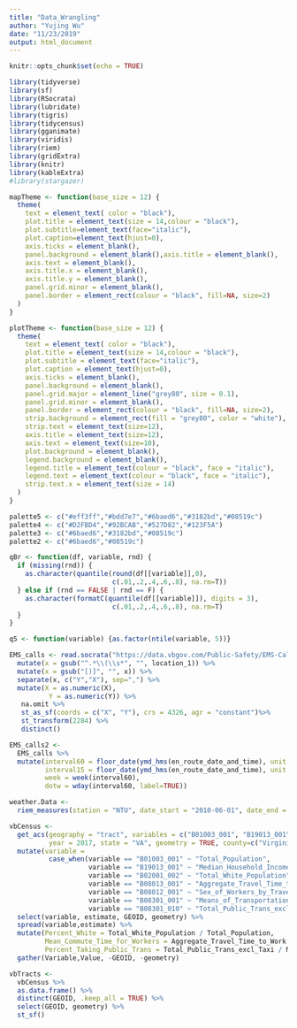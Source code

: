 ```yaml
---
title: "Data_Wrangling"
author: "Yujing Wu"
date: "11/23/2019"
output: html_document
---
```


```r
knitr::opts_chunk$set(echo = TRUE)
```

```r
library(tidyverse)
library(sf)
library(RSocrata)
library(lubridate)
library(tigris)
library(tidycensus)
library(gganimate)
library(viridis)
library(riem)
library(gridExtra)
library(knitr)
library(kableExtra)
#library(stargazer)

mapTheme <- function(base_size = 12) {
  theme(
    text = element_text( color = "black"),
    plot.title = element_text(size = 14,colour = "black"),
    plot.subtitle=element_text(face="italic"),
    plot.caption=element_text(hjust=0),
    axis.ticks = element_blank(),
    panel.background = element_blank(),axis.title = element_blank(),
    axis.text = element_blank(),
    axis.title.x = element_blank(),
    axis.title.y = element_blank(),
    panel.grid.minor = element_blank(),
    panel.border = element_rect(colour = "black", fill=NA, size=2)
  )
}

plotTheme <- function(base_size = 12) {
  theme(
    text = element_text( color = "black"),
    plot.title = element_text(size = 14,colour = "black"),
    plot.subtitle = element_text(face="italic"),
    plot.caption = element_text(hjust=0),
    axis.ticks = element_blank(),
    panel.background = element_blank(),
    panel.grid.major = element_line("grey80", size = 0.1),
    panel.grid.minor = element_blank(),
    panel.border = element_rect(colour = "black", fill=NA, size=2),
    strip.background = element_rect(fill = "grey80", color = "white"),
    strip.text = element_text(size=12),
    axis.title = element_text(size=12),
    axis.text = element_text(size=10),
    plot.background = element_blank(),
    legend.background = element_blank(),
    legend.title = element_text(colour = "black", face = "italic"),
    legend.text = element_text(colour = "black", face = "italic"),
    strip.text.x = element_text(size = 14)
  )
}

palette5 <- c("#eff3ff","#bdd7e7","#6baed6","#3182bd","#08519c")
palette4 <- c("#D2FBD4","#92BCAB","#527D82","#123F5A")
palette3 <- c("#6baed6","#3182bd","#08519c")
palette2 <- c("#6baed6","#08519c")

qBr <- function(df, variable, rnd) {
  if (missing(rnd)) {
    as.character(quantile(round(df[[variable]],0),
                          c(.01,.2,.4,.6,.8), na.rm=T))
  } else if (rnd == FALSE | rnd == F) {
    as.character(formatC(quantile(df[[variable]]), digits = 3),
                          c(.01,.2,.4,.6,.8), na.rm=T)
  }
}

q5 <- function(variable) {as.factor(ntile(variable, 5))}
```

```r
EMS_calls <- read.socrata("https://data.vbgov.com/Public-Safety/EMS-Calls-For-Service/2wub-c2dx") %>%
  mutate(x = gsub("^.*\\(\\s*", "", location_1)) %>%
  mutate(x = gsub("[)]", "", x)) %>%
  separate(x, c("Y","X"), sep=",") %>%
  mutate(X = as.numeric(X),
          Y = as.numeric(Y)) %>% 
   na.omit %>%
   st_as_sf(coords = c("X", "Y"), crs = 4326, agr = "constant")%>%
   st_transform(2284) %>% 
   distinct()
```

```r
EMS_calls2 <-
  EMS_calls %>% 
  mutate(interval60 = floor_date(ymd_hms(en_route_date_and_time), unit = "hour"),
         interval15 = floor_date(ymd_hms(en_route_date_and_time), unit = "15 mins"),
         week = week(interval60),
         dotw = wday(interval60, label=TRUE))
```

```r
weather.Data <- 
  riem_measures(station = "NTU", date_start = "2010-06-01", date_end = "2018-03-01")
```

```r
vbCensus <- 
  get_acs(geography = "tract", variables = c("B01003_001", "B19013_001", "B02001_002", "B08013_001",                                                        "B08012_001", "B08301_001", "B08301_010"), 
          year = 2017, state = "VA", geometry = TRUE, county=c("Virginia Beach")) %>%
  mutate(variable = 
          case_when(variable == "B01003_001" ~ "Total_Population",
                    variable == "B19013_001" ~ "Median_Household_Income",
                    variable == "B02001_002" ~ "Total_White_Population",
                    variable == "B08013_001" ~ "Aggregate_Travel_Time_to_Work",
                    variable == "B08012_001" ~ "Sex_of_Workers_by_Travel_Time_to_work",
                    variable == "B08301_001" ~ "Means_of_Transportation_to_Work",
                    variable == "B08301_010" ~ "Total_Public_Trans_excl_Taxi")) %>%
  select(variable, estimate, GEOID, geometry) %>%
  spread(variable,estimate) %>%
  mutate(Percent_White = Total_White_Population / Total_Population,
         Mean_Commute_Time_for_Workers = Aggregate_Travel_Time_to_Work / Sex_of_Workers_by_Travel_Time_to_work,
         Percent_Taking_Public_Trans = Total_Public_Trans_excl_Taxi / Means_of_Transportation_to_Work) %>%
  gather(Variable,Value, -GEOID, -geometry) 
```

```r
vbTracts <- 
  vbCensus %>%
  as.data.frame() %>%
  distinct(GEOID, .keep_all = TRUE) %>%
  select(GEOID, geometry) %>% 
  st_sf()
```

